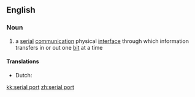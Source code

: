 {{wikipedia}}
==English==

===Noun===
{{en-noun}}

# {{computers}} a [[serial]] [[communication]] physical [[interface]] through which information transfers in or out one [[bit]] at a time

====Translations====
* Dutch: {{t-|nl|seriële poort|c}}

[[kk:serial port]]
[[zh:serial port]]